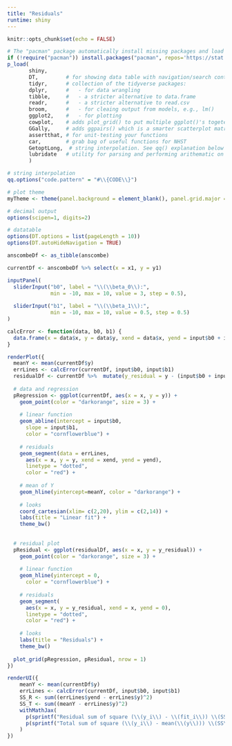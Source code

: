 ```yaml
---
title: "Residuals"
runtime: shiny
---
```

```r
knitr::opts_chunk$set(echo = FALSE)

# The "pacman" package automatically install missing packages and load them
if (!require("pacman")) install.packages("pacman", repos='https://stat.ethz.ch/CRAN/'); library(pacman)
p_load(
       shiny,
       DT,         # for showing data table with navigation/search controls
       tidyr,      # collection of the tidyverse packages:
       dplyr,      #   - for data wrangling
       tibble,     #   - a stricter alternative to data.frame
       readr,      #   - a stricter alternative to read.csv
       broom,      #   - for cleaing output from models, e.g., lm()
       ggplot2,    #   - for plotting
       cowplot,    # adds plot_grid() to put multiple ggplot()'s togeter
       GGally,     # adds ggpairs() which is a smarter scatterplot matrix
       assertthat, # for unit-testing your functions
       car,        # grab bag of useful functions for NHST
       GetoptLong,  # string interpolation. See qq() explanation below
       lubridate   # utility for parsing and performing arithematic on dates 
       )

# string interpolation
qq.options("code.pattern" = "#\\{CODE\\}") 

# plot theme
myTheme <- theme(panel.background = element_blank(), panel.grid.major = element_line(color="lightgrey", size = 0.2))

# decimal output
options(scipen=1, digits=2)

# datatable
options(DT.options = list(pageLength = 10))
options(DT.autoHideNavigation = TRUE)
```


```r
anscombeDf <- as_tibble(anscombe)

currentDf <- anscombeDf %>% select(x = x1, y = y1)
```


```r
inputPanel(
  sliderInput("b0", label = "\\(\\beta_0\\):",
              min = -10, max = 10, value = 3, step = 0.5),
  
  sliderInput("b1", label = "\\(\\beta_1\\):",
              min = -10, max = 10, value = 0.5, step = 0.5)
)

calcError <- function(data, b0, b1) {
  data.frame(x = data$x, y = data$y, xend = data$x, yend = input$b0 + input$b1 * data$x)
}

renderPlot({
  meanY <- mean(currentDf$y)
  errLines <- calcError(currentDf, input$b0, input$b1)
  residualDf <- currentDf %>%  mutate(y_residual = y - (input$b0 + input$b1 * x))
  
  # data and regression
  pRegression <- ggplot(currentDf, aes(x = x, y = y)) +
    geom_point(color = "darkorange", size = 3) +
    
    # linear function
    geom_abline(intercept = input$b0, 
      slope = input$b1,
      color = "cornflowerblue") +
    
    # residuals
    geom_segment(data = errLines, 
      aes(x = x, y = y, xend = xend, yend = yend), 
      linetype = "dotted", 
      color = "red") +
    
    # mean of Y
    geom_hline(yintercept=meanY, color = "darkorange") +
    
    # looks
    coord_cartesian(xlim= c(2,20), ylim = c(2,14)) +
    labs(title = "Linear fit") +
    theme_bw()
  
  
  # residual plot
  pResidual <- ggplot(residualDf, aes(x = x, y = y_residual)) +
    geom_point(color = "darkorange", size = 3) +
    
    # linear function
    geom_hline(yintercept = 0,
      color = "cornflowerblue") +
    
    # residuals
    geom_segment(
      aes(x = x, y = y_residual, xend = x, yend = 0), 
      linetype = "dotted", 
      color = "red") +
    
    # looks
    labs(title = "Residuals") +
    theme_bw()
  
  plot_grid(pRegression, pResidual, nrow = 1)
})

renderUI({ 
    meanY <- mean(currentDf$y)
    errLines <- calcError(currentDf, input$b0, input$b1)  
    SS_R <- sum((errLines$yend - errLines$y)^2)
    SS_T <- sum((meanY - errLines$y)^2)
    withMathJax(
      p(sprintf("Residual sum of square (\\(y_i\\) - \\(fit_i\\)) \\(SS\\_R\\) = %.2f", SS_R)),
      p(sprintf("Total sum of square (\\(y_i\\) - mean(\\(y\\))) \\(SS\\_T\\) = %.2f", SS_T))
    )
})
```




